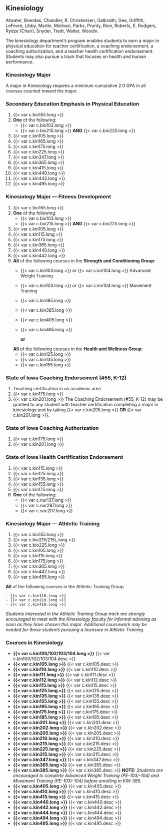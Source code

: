 ## Kinesiology {#sec-kinesiology}
Atwater, Brendes, Chandler, R. Christensen, Galbraith, Gee, Griffith, LeFevre, Libby, Martin, Molinari, Parks, Prunty, Rice, Roberts, E. Rodgers, Rydze (Chair), Snyder, Tiedt, Walter, Woodin.

The kinesiology department’s program enables students to earn a major in physical education for teacher certification, a coaching endorsement, a coaching authorization, and a teacher health certification endorsement. Students may also pursue a track that focuses on health and human performance. 

### Kinesiology Major 
A major in Kinesiology requires a minimum cumulative 2.0 GPA in all courses counted toward the major.

### Secondary Education Emphasis in Physical Education
1. {{< var c.bio155.long >}}
2. **One** of the following:
	- {{< var c.bio103.long >}}
	- {{< var c.bio215.long >}} **AND** {{< var c.bio225.long >}}

3. {{< var c.kin105.long >}}
4. {{< var c.kin165.long >}}
5. {{< var c.kin175.long >}}
6. {{< var c.kin225.long >}}
7. {{< var c.kin347.long >}}
8. {{< var c.kin365.long >}}
9. {{< var c.kin415.long >}}
10. {{< var c.kin440.long >}}
11. {{< var c.kin442.long >}}
12. {{< var c.kin495.long >}}

### Kinesiology Major — Fitness Development
1. {{< var c.bio155.long >}}
2. **One** of the following:
	- {{< var c.bio103.long >}}
	- {{< var c.bio215.long >}} **AND** {{< var c.bio225.long >}}

3. {{< var c.kin105.long >}}
4. {{< var c.kin115.long >}}
5. {{< var c.kin175.long >}}
6. {{< var c.kin365.long >}}
7. {{< var c.kin440.long >}}
8. {{< var c.kin442.long >}}
9. **All** of the following courses in the **Strength and Conditioning Group**: 
	- {{< var c.kin103.long >}} or {{< var c.kin104.long >}} Advanced Weight Training
	- {{< var c.kin103.long >}} or {{< var c.kin104.long >}} Movement Training
	- {{< var c.kin185.long >}} 
	- {{< var c.kin385.long >}} 
	- {{< var c.kin405.long >}}
	- {{< var c.kin495.long >}}

		**or**

	**All** of the following courses in the **Health and Wellness Group**: 
	- {{< var c.kin125.long >}}
	- {{< var c.kin135.long >}}
	- {{< var c.kin155.long >}}

### State of Iowa Coaching Endorsement (#55, K-12) 
1. Teaching certification in an academic area 
2. {{< var c.kin175.long >}}
3. {{< var c.kin201.long >}}
The Coaching Endorsement (#55, K-12) may be granted to any student with teacher certification completing a major in kinesiology and by taking {{< var c.kin205.long >}} **OR** {{< var c.kin201.long >}}.

### State of Iowa Coaching Authorization
1. {{< var c.kin175.long >}}
2. {{< var c.kin201.long >}}

### State of Iowa Health Certification Endorsement
1. {{< var c.kin115.long >}}
2. {{< var c.kin125.long >}}
3. {{< var c.kin135.long >}}
4. {{< var c.kin155.long >}}
5. {{< var c.kin175.long >}}
6. **One** of the following:
	- {{< var c.nur137.long >}}
	- {{< var c.nur297.long >}}
	- {{< var c.soc207.long >}}

### Kinesiology Major — Athletic Training 
1. {{< var c.bio155.long >}}
2. {{< var c.bio215/215L.long >}}
3. {{< var c.bio225.long >}}
4. {{< var c.kin105.long >}}
5. {{< var c.kin115.long >}}
6. {{< var c.kin175.long >}}
7. {{< var c.kin365.long >}}
8. {{< var c.kin442.long >}}
9. {{< var c.kin495.long >}}

**All** of the following courses in the Athletic Training Group 

	- {{< var c.kin110.long >}}
	- {{< var c.kin210.long >}}
	- {{< var c.kin410.long >}}

*Students interested in the Athletic Training Group track are strongly encouraged to meet with the Kinesiology faculty for informal advising as soon as they have chosen this major. Additional coursework may be needed for those students pursuing a licensure in Athletic Training. *

### Courses in Kinesiology
- **{{< var c.kin100/102/103/104.long >}}**
  {{< var c.kin100/102/103/104.desc >}} 
- **{{< var c.kin105.long >}}**
  {{< var c.kin105.desc >}} 
- **{{< var c.kin110.long >}}**
  {{< var c.kin110.desc >}} 
- **{{< var c.kin111.long >}}**
  {{< var c.kin111.desc >}} 
- **{{< var c.kin112.long >}}**
  {{< var c.kin112.desc >}} 
- **{{< var c.kin115.long >}}**
  {{< var c.kin115.desc >}} 
- **{{< var c.kin125.long >}}**
  {{< var c.kin125.desc >}} 
- **{{< var c.kin135.long >}}**
  {{< var c.kin135.desc >}} 
- **{{< var c.kin155.long >}}**
  {{< var c.kin155.desc >}} 
- **{{< var c.kin165.long >}}**
  {{< var c.kin165.desc >}} 
- **{{< var c.kin175.long >}}**
  {{< var c.kin175.desc >}} 
- **{{< var c.kin185.long >}}**
  {{< var c.kin185.desc >}} 
- **{{< var c.kin201.long >}}**
  {{< var c.kin201.desc >}} 
- **{{< var c.kin202.long >}}**
  {{< var c.kin202.desc >}} 
- **{{< var c.kin205.long >}}**
  {{< var c.kin205.desc >}} 
- **{{< var c.kin210.long >}}**
  {{< var c.kin210.desc >}} 
- **{{< var c.kin215.long >}}**
  {{< var c.kin215.desc >}} 
- **{{< var c.kin225.long >}}**
  {{< var c.kin225.desc >}} 
- **{{< var c.kin315.long >}}**
  {{< var c.kin315.desc >}} 
- **{{< var c.kin347.long >}}**
  {{< var c.kin347.desc >}} 
- **{{< var c.kin365.long >}}**
  {{< var c.kin365.desc >}} 
- **{{< var c.kin385.long >}}**
  {{< var c.kin385.desc >}} 
**NOTE:**  *Students are encouraged to complete Advanced Weight Training (PE-103/-104) and Movement Training (PE-103/-104) before enrolling in KIN-385.*
- **{{< var c.kin405.long >}}**
  {{< var c.kin405.desc >}} 
- **{{< var c.kin410.long >}}**
  {{< var c.kin410.desc >}} 
- **{{< var c.kin415.long >}}**
  {{< var c.kin415.desc >}} 
- **{{< var c.kin440.long >}}**
  {{< var c.kin440.desc >}} 
- **{{< var c.kin442.long >}}**
  {{< var c.kin442.desc >}} 
- **{{< var c.kin444.long >}}**
  {{< var c.kin444.desc >}} 
- **{{< var c.kin494.long >}}**
  {{< var c.kin494.desc >}} 
- **{{< var c.kin495.long >}}**
  {{< var c.kin495.desc >}} 





